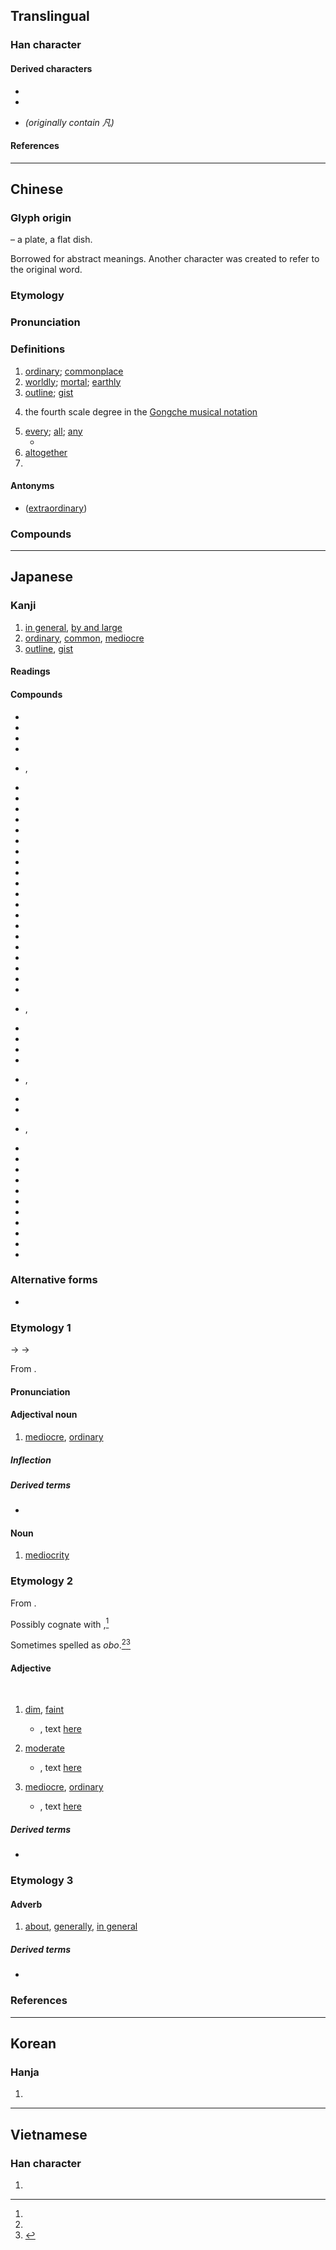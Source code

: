 {{also|几|凢|𠁽|丸|𠔼}}
{{character info/new}}
==Translingual==
{{stroke order}}

===Han character===
{{Han char|rn=16|rad=几|as=01|sn=3|four=77210|canj=HNI|ids=⿵几丶}}

====Derived characters====
* {{l|mul|[[𠆩]], [[𪞖]], [[㕨]], [[𪢵]], [[𫰉]], [[𭒺]], [[帆]], [[𫶿]], [[忛]], [[汎]], [[䏎]], [[杋]], [[𬂢]], [[𤆘]], [[𤖫]], [[𤜦]], [[㺬]], [[𤬨]], [[𡴉]], [[𥃵]], [[矾]], [[𬗄]], [[舤]], [[舧]], [[䖠]], [[訉]], [[𨈔]], [[軓]], [[𨟱]], [[釩]]([[钒]]), [[𨥵]], [[𠙜]], [[𩖛]], [[𩚑]], [[䭵]], [[𣔗]], [[𢔫]], [[骪]], [[𠔮]], [[𠥷]], [[𬹐]], [[𣋰]], [[𨙮]], [[𩾨]]}}
* {{l|mul|[[𪜠]], [[㞩]], [[竼]], [[芃]], [[𠘻]], [[𭴄]], [[𭃓]], [[𠫨]], [[梵]], [[𤈺]], [[𫷵]], [[𪎒]], [[𩬰]], [[䴟]], [[𠙩]], [[𠙮]], [[𠙱]], [[𮚝]]}} 
* {{l|mul|[[風]], [[鳳]]}} ''(originally contain 凡)''

====References====
{{Han ref|kx=0134.020|dkj=01739|dj=0299.100|hdz=10276.030|uh=51E1}}

----

==Chinese==
{{zh-forms}}

===Glyph origin===
{{Han etyl}}
{{liushu|p}} – a plate, a flat dish.

Borrowed for abstract meanings. Another character {{och-l|盤}} was created to refer to the original word.

===Etymology===
{{rfe|zh}}

===Pronunciation===
{{zh-pron
|m=fán
|c=faan4
|h=pfs=fàm
|md=huàng
|mn=hoân/zz:hâm/tw:hoān
|mn-t=huam5/huam6
|mn-t_note=huam6 - “outline, every, altogether, surname”
|w=3ve
|mc=y
|oc=y
|ma=y
|cat=a,det,adv,pn
}}

===Definitions===
{{zh-hanzi}}

# [[ordinary]]; [[commonplace]]
# [[worldly]]; [[mortal]]; [[earthly]]
# [[outline]]; [[gist]]
# {{lb|zh|music}} the fourth scale degree in the [[w:Gongche_notation|Gongche musical notation]]
# [[every]]; [[all]]; [[any]]
#* {{zh-x|凡 被 造 的，沒有 一樣 不是 借着{zhe} 他 造 的。|Without him was not '''any''' thing made that was made.}}
# [[altogether]]
# {{surname|lang=zh}}

====Antonyms====
* {{sense|ordinary}} {{l|zh|偉}} ([[extraordinary]])

===Compounds===
{{zh-der|凡知|不平凡|凡材|凡火|凡士林|凡俗|思凡|凡爾賽宮|凡是|不同凡響|凡語|凡作|凡品|凡庸|器宇不凡|凡夫俗子|凡心|凡夫|大凡|凡間|凡目|凡人|凡愚|得意非凡|凡才|一表非凡|凡眼|平凡|下凡|伊凡諾夫|入聖超凡|不知凡幾|凡事|丰標不凡|凡胎濁骨|凡胎俗骨|凡童|凡夫肉眼|塵凡|但凡|凡百|凡立司|不凡|單調平凡|凡近|凡骨|凡爾賽|凡爾|凡民|凡例|凡桃俗李|濁骨凡胎|眼肉胎凡|楚楚不凡|發凡舉例|發凡|濁質凡姿|超凡出世|自命不凡|革凡成聖|自負不凡|舉例發凡|臨凡|素門凡流|超凡入聖|肉眼凡夫|肉眼凡胎|舉止不凡|超凡|革凡登聖|非凡氣魄|非凡|諸凡順遂|降凡|舉凡|骨格不凡|身手不凡|身價非凡}}

{{zh-cat|Elementary}}

----

==Japanese==

===Kanji===
{{ja-kanji|grade=c|rs=几01}}

# [[in general]], [[by and large]]
# [[ordinary]], [[common]], [[mediocre]]
# [[outline]], [[gist]]

====Readings====
{{ja-readings
|goon=ぼん<ぼん<ぼむ
|kanon=はん<はん<はむ
|kun=おお-<おほ-, おおし-<おほし-, おおよそ-<おほよそ-, およ-そ, すべ-て
|nanori=おおち<おほち, おし, ただし, ちか, つね, なみ, ひろし
}}

====Compounds====
{{der-top3}}
* {{ja-r|凡凡|ぼんぼん}}
* {{ja-r|凡界|ぼんかい}}
* {{ja-r|凡眼|ぼんがん}}
* {{ja-r|凡器|ぼんき}}
* {{ja-r|凡境|ぼんきょう}}, {{ja-r|凡境|ぼんけい}}
* {{ja-r|凡近|ぼんきん}}
* {{ja-r|凡愚|ぼんぐ}}
* {{ja-r|凡下|ぼんげ}}
* {{ja-r|凡骨|ぼんこつ}}
* {{ja-r|凡才|ぼんさい}}
* {{ja-r|凡作|ぼんさく}}
* {{ja-r|凡策|ぼんさく}}
* {{ja-r|凡失|ぼんしつ}}
* {{ja-r|凡主|ぼんしゅ}}
* {{ja-r|凡手|ぼんしゅ}}
* {{ja-r|凡庶|ぼんしょ}}
* {{ja-r|凡書|ぼんしょ}}
* {{ja-r|凡小|ぼんしょう}}
* {{ja-r|凡常|ぼんじょう}}
* {{ja-r|凡情|ぼんじょう}}
* {{ja-r|凡将|ぼんしょう}}
* {{ja-r|凡聖|ぼんしょう}}
* {{ja-r|凡人|ぼんじん}}
* {{ja-r|凡身|ぼんしん}}
* {{ja-r|凡戦|ぼんせん}}
* {{ja-r|凡僧|ぼんそう}}, {{ja-r|凡僧|ぼんぞう}}
* {{ja-r|凡走|ぼんそう}}
* {{ja-r|凡俗|ぼんぞく}}
* {{ja-r|凡打|ぼんだ}}
* {{ja-r|凡退|ぼんたい}}
* {{ja-r|凡知|ぼんち|rom=-}}, {{ja-r|凡智|ぼんち}}
* {{ja-r|凡人|ぼんにん}}
* {{ja-r|凡百|ぼんぴゃく}}
* {{ja-r|凡夫|ぼんぷ}}, {{ja-r|凡夫|ぼんぶ}}
* {{ja-r|凡庸|ぼんよう}}
* {{ja-r|凡流|ぼんりゅう}}
* {{ja-r|凡慮|ぼんりょ}}
* {{ja-r|凡百|はんぴゃく}}
* {{ja-r|凡例|はんれい}}
* {{ja-r|退凡%下乗|だいぼん%げじょう}}
* {{ja-r|常凡|じょうぼん}}
* {{ja-r|超凡|ちょうぼん}}
* {{ja-r|非凡|ひぼん}}
* {{ja-r|平凡|へいぼん}}
* {{ja-r|大凡|おおよそ}}
{{der-bottom}}

===Alternative forms===
{{ja-kanjitab|ぼん|yomi=o}}
* {{q|rare}} {{ja-l|凢}}

===Etymology 1===
{{IPAfont|*/bɨəm/}} → {{IPAchar|/bomʉ/}} → {{IPAchar|/boɴ/}}

From {{bor|ja|ltc|sort=ほん'|-}} {{ltc-l|凡}}.

====Pronunciation====
{{ja-pron|y=go|ぼん|acc=1|acc_ref=DJR}}

====Adjectival noun====
{{ja-adj|infl=na|ぼん}}

# [[mediocre]], [[ordinary]]
#: {{ant|ja|非凡|tr=hibon}}

=====Inflection=====
{{ja-na|ぼん}}

=====Derived terms=====
* {{ja-r|凡ミス|ぼん ミス}}

====Noun====
{{ja-noun|ぼん}}

# [[mediocrity]]
#: {{ant|ja|非凡|tr=hibon}}

===Etymology 2===
{{ja-kanjitab|おお|yomi=k}}
{{ja-kanjitab|おぼ|yomi=k}}
From {{inh|ja|ojp|sort=おお|-}}.

Possibly cognate with {{m|ja|大|tr=ō||[[great]], [[large]]}},<ref name="DJR"/>

Sometimes spelled as ''obo''.<ref name="DJR"/><ref>{{R:Daijisen}}</ref>

====Adjective====
{{ja-adj|infl=nari|おお|hhira=おほ}}<br/>{{ja-altread|hira=おぼ}}

# {{lb|ja|archaic|sort=おお}} [[dim]], [[faint]]
#* {{RQ:Manyoshu|2|219}}, text [http://jti.lib.virginia.edu/japanese/manyoshu/Man2Yos.html#219 here]
#*: {{ja-usex|m=天%數 凡津%子之 相%日 於保尓%見%敷%者 今%叙%悔|m_kana=そら%かぞふ おほつの%こが あひし%ひに おほに%み%しか%ば いま%ぞ%くやしき|[[空数う|空数ふ]]大%津の子が逢ひし日に'''おぼ'''に見しかば今ぞ悔しき|そらかぞふ おほ%つ の こが  あひし ひ に '''おぼ'''に みしかば いま ぞ くやしき|rom=sora kazou Ōtsu no ko ga aishi hi ni '''obo'''ni mishikaba ima zo kuyashiki|sort=おお}}
#: {{syn|ja|仄か|tr=honoka}}
# {{lb|ja|archaic|sort=おお}} [[moderate]]
#* {{RQ:Manyoshu|14|3535}}, text [http://jti.lib.virginia.edu/japanese/manyoshu/Man14Yo.html#3535 here]
#*: {{ja-usex|m=於能我乎遠 '''於保'''尓奈於毛比曽 尓波尓多知 恵麻須我可良尓 古麻尓安布毛能乎|m_kana=おのがをを '''おほ'''になおもひそ にはにたち ゑますがからに こまにあふものを|己が命を'''おほ'''にな思ひそ庭に立ち笑ますがからに駒に逢ふものを|おのが を を '''おほ'''に な おもひ そ には に たち ゑます が から に こま に あふ もの を|rom=onoga o o '''ō'''ni na omoi so niwa ni tachi emasu ga kara ni koma ni au mono o}}
#: {{syn|ja|いい加減|tr=iikagen}}
# {{lb|ja|archaic|sort=おお}} [[mediocre]], [[ordinary]]
#* {{RQ:Manyoshu|6|965}}, text [http://jti.lib.virginia.edu/japanese/manyoshu/Man6Yos.html#965 here]
#*: {{ja-usex|m='''凡'''有%者 左毛右毛将為乎 恐%跡 振痛袖%乎 忍%而%有%香聞|m_kana='''おほ'''なら%ば かもかもせむを かしこみ%と ふりたきそで%を しのび%て%ある%かも|'''おほ'''ならば[[かもかも]]せむを畏みと振りたき袖を忍びてあるかも|'''おほ'''ならば か も か も せむ を かしこみ と ふりたき そで を しのびて ある か も|rom='''ō'''naraba ka mo ka mo semu o kashikomi to furitaki sode o shinobite aru ka mo}}
#: {{syn|ja|普通|tr=futsū|平凡|tr2=heibon}}

=====Derived terms=====
* {{ja-r|朧|おぼろ|[[hazy]]}}

===Etymology 3===
{{ja-kanjitab|おおし|yomi=k}}
{{rfe|ja|{{ja-l|凡}} + conjunctive particle {{ja-l|し}}?}}

====Adverb====
{{ja-pos|adverb|おおし|hhira=おほし}}

# [[about]], [[generally]], [[in general]]
#: {{syn|ja|凡そ|tr=oyoso|大体|tr2=daitai}}

=====Derived terms=====
* {{ja-r|凡%河内|^おおし%こうち}}

===References===
<references/>

----

==Korean==

===Hanja===
{{ko-hanja|hangeul=범|eumhun=무릇}}

# {{defn|lang=ko|sort=几01}}

----

==Vietnamese==

===Han character===
{{vi-readings|rs=几01|hanviet=phàm}}

# {{defn|lang=vi|sort=几01}}

{{cln|vi|Han tu}}
